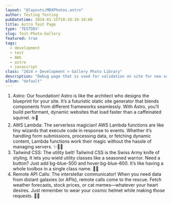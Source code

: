 ```yaml
---
layout: "@layouts/MDXPhotos.astro"
author: Testing Testing
pubDatetime: 2024-01-15T10:10:10-10:00
title: Astro Test Page
type: 'TESTDEV'
slug: Test-Photo-Gallery
featured: true
tags:
  - development
  - test
  - AWS
  - astro
  - javascript
class: "2024 > Development > Gallery Photo Library"
description: "Debug page that is used for validation on site for new setup and toCodes"
album: "default"
---
```

1. Astro: Our foundation! Astro is like the architect who designs the blueprint for your site. It’s a futuristic static site generator that blends components from different frameworks seamlessly. With Astro, you’ll build performant, dynamic websites that load faster than a caffeinated squirrel. ☕🌟
2. AWS Lambda: The serverless magician! AWS Lambda functions are like tiny wizards that execute code in response to events. Whether it’s handling form submissions, processing data, or fetching dynamic content, Lambda functions work their magic without the hassle of managing servers. ✨🧙‍♂️
3. Tailwind CSS: The utility belt! Tailwind CSS is the Swiss Army knife of styling. It lets you wield utility classes like a seasoned warrior. Need a button? Just add bg-blue-500 and hover:bg-blue-600. It’s like having a whole toolbox in a single class name. 🔧🎨
4. Remote API Calls: The interstellar communicator! When you need data from distant galaxies (or APIs), remote calls come to the rescue. Fetch weather forecasts, stock prices, or cat memes—whatever your heart desires. Just remember to wear your cosmic helmet while making those requests. 🌌📡